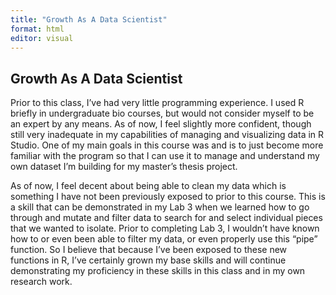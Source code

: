```yaml
---
title: "Growth As A Data Scientist"
format: html
editor: visual
---
```


## Growth As A Data Scientist

Prior to this class, I've had very little programming experience. I used R briefly in undergraduate bio courses, but would not consider myself to be an expert by any means. As of now, I feel slightly more confident, though still very inadequate in my capabilities of managing and visualizing data in R Studio. One of my main goals in this course was and is to just become more familiar with the program so that I can use it to manage and understand my own dataset I'm building for my master's thesis project.

As of now, I feel decent about being able to clean my data which is something I have not been previously exposed to prior to this course. This is a skill that can be demonstrated in my Lab 3 when we learned how to go through and mutate and filter data to search for and select individual pieces that we wanted to isolate. Prior to completing Lab 3, I wouldn't have known how to or even been able to filter my data, or even properly use this "pipe" function. So I believe that because I've been exposed to these new functions in R, I've certainly grown my base skills and will continue demonstrating my proficiency in these skills in this class and in my own research work.
